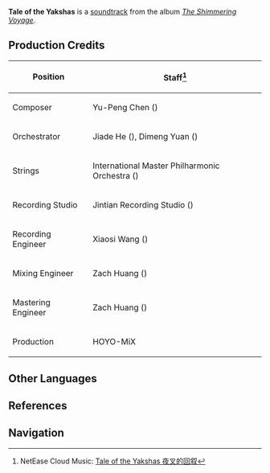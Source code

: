 {{Soundtrack Infobox
|title          =
|image          = The Shimmering Voyage.jpg
|album          = The Shimmering Voyage
|disc           = 4
|number         = 57
|featured       =
|featured2      =
|featured3      =
|featured_disc  =
|featured_disc2 =
|featured_disc3 =
|youtube_id     = OXeli1edmDA
|youtube_time   = 969
|spotify_id     = 1WAMwU8Hl3qFH8amOYOrZm
|played_in      = Story Quest; Story Teaser
|during         = Animated cutscene in [[Glimmers of the Vigilant Yaksha]]
|domain         =
|previous       = Frostbiting Bloom
|next           = Invitation of Windblume (Soundtrack)
}}
'''Tale of the Yakshas''' is a [[soundtrack]] from the album ''[[The Shimmering Voyage]]''.

==Production Credits==
{| class="wikitable" style="text-align:left; height:0.5em"
! Position
! Staff<ref>NetEase Cloud Music: [https://music.163.com/#/song?id=1861578818 Tale of the Yakshas 夜叉的回叙]</ref>
|-
! Composer
| Yu-Peng Chen ({{Lang|zh=陈致逸|mini=1}})
|-
! Orchestrator
| Jiade He ({{Lang|zh=何迦德|mini=1}}), Dimeng Yuan ({{Lang|zh=苑迪萌|mini=1}})
|-
! Strings
| International Master Philharmonic Orchestra ({{Lang|zh=国际首席爱乐乐团|mini=1}})
|-
! Recording Studio
| Jintian Recording Studio ({{Lang|zh=金田录音棚|mini=1}})
|-
! Recording Engineer
| Xiaosi Wang ({{Lang|zh=王小四|mini=1}})
|-
! Mixing Engineer
| Zach Huang ({{Lang|zh=黄巍|mini=1}})
|-
! Mastering Engineer
| Zach Huang ({{Lang|zh=黄巍|mini=1}})
|-
! Production
| HOYO-MiX
|}

==Other Languages==
{{Other Languages
|default_hidden = 1
|en      = Tale of the Yakshas
|zhs     = 夜叉的回叙
|zhs_rm  = Yèchā de Huíxù
|zht     = 夜叉的回敘
|zht_rm  = Yèchā de Huíxù
|ja      = 夜叉の追憶
|ja_rm   = Yasha no Tsuioku
}}

==References==
{{Reflist}}

==Navigation==
{{Soundtrack Navbox|The Shimmering Voyage}}